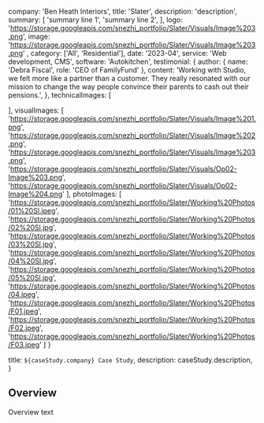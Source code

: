 

  company: 'Ben Heath Interiors',
  title: 'Slater',
  description:
    'description',
  summary: [
    'summary line 1',
    'summary line 2',
  ],
  logo: 'https://storage.googleapis.com/snezhi_portfolio/Slater/Visuals/Image%203.png',
  image: 'https://storage.googleapis.com/snezhi_portfolio/Slater/Visuals/Image%203.png' ,
  category: ['All', 'Residential'],
  date: '2023-04',
  service: 'Web development, CMS',
  software: 'Autokitchen',
  testimonial: {
    author: { name: 'Debra Fiscal', role: 'CEO of FamilyFund' },
    content:
      'Working with Studio, we felt more like a partner than a customer. They really resonated with our mission to change the way people convince their parents to cash out their pensions.',
  },
  technicalImages: [

  ],
  visualImages: [
    'https://storage.googleapis.com/snezhi_portfolio/Slater/Visuals/Image%201.png',
    'https://storage.googleapis.com/snezhi_portfolio/Slater/Visuals/Image%202.png',
    'https://storage.googleapis.com/snezhi_portfolio/Slater/Visuals/Image%203.png',
    'https://storage.googleapis.com/snezhi_portfolio/Slater/Visuals/Op02-Image%203.png',
    'https://storage.googleapis.com/snezhi_portfolio/Slater/Visuals/Op02-Image%204.png'
  ],
  photoImages: [
    'https://storage.googleapis.com/snezhi_portfolio/Slater/Working%20Photos/01%20Sl.jpeg',
    'https://storage.googleapis.com/snezhi_portfolio/Slater/Working%20Photos/02%20Sl.jpg',
    'https://storage.googleapis.com/snezhi_portfolio/Slater/Working%20Photos/03%20Sl.jpg',
    'https://storage.googleapis.com/snezhi_portfolio/Slater/Working%20Photos/04%20Sl.jpg',
    'https://storage.googleapis.com/snezhi_portfolio/Slater/Working%20Photos/05%20Sl.jpg',
    'https://storage.googleapis.com/snezhi_portfolio/Slater/Working%20Photos/04.jpeg',
    'https://storage.googleapis.com/snezhi_portfolio/Slater/Working%20Photos/F01.jpeg',
    'https://storage.googleapis.com/snezhi_portfolio/Slater/Working%20Photos/F02.jpeg',
    'https://storage.googleapis.com/snezhi_portfolio/Slater/Working%20Photos/F03.jpeg'
  ]
}

  title: `${caseStudy.company} Case Study`,
  description: caseStudy.description,
}

## Overview

Overview text